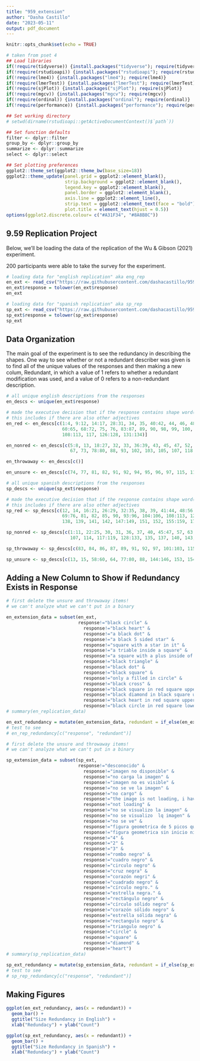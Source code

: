 ---
title: "959_extension"
author: "Dasha Castillo"
date: "2023-05-11"
output: pdf_document
---

```{r setup, include=FALSE}
knitr::opts_chunk$set(echo = TRUE)

# taken from pset 4
## Load libraries
if(!require(tidyverse)) {install.packages("tidyverse"); require(tidyverse)}
if(!require(rstudioapi)) {install.packages("rstudioapi"); require(rstudioapi)}
if(!require(lme4)) {install.packages("lme4"); require(lme4)}
if(!require(lmerTest)) {install.packages("lmerTest"); require(lmerTest)}
if(!require(sjPlot)) {install.packages("sjPlot"); require(sjPlot)}
if(!require(mgcv)) {install.packages("mgcv"); require(mgcv)}
if(!require(ordinal)) {install.packages("ordinal"); require(ordinal)}
if(!require(performance)) {install.packages("performance"); require(performance)}

## Set working directory
# setwd(dirname(rstudioapi::getActiveDocumentContext()$`path`))

## Set function defaults
filter <- dplyr::filter
group_by <- dplyr::group_by
summarize <- dplyr::summarize
select <- dplyr::select

## Set plotting preferences
ggplot2::theme_set(ggplot2::theme_bw(base_size=18))
ggplot2::theme_update(panel.grid = ggplot2::element_blank(), 
                      strip.background = ggplot2::element_blank(),
                      legend.key = ggplot2::element_blank(),
                      panel.border = ggplot2::element_blank(),
                      axis.line = ggplot2::element_line(),
                      strip.text = ggplot2::element_text(face = "bold"),
                      plot.title = element_text(hjust = 0.5))
options(ggplot2.discrete.colour= c("#A31F34", "#8A8B8C"))
```

## 9.59 Replication Project

Below, we'll be loading the data of the replication of the Wu & Gibson (2021) experiment. 

200 participants were able to take the survey for the experiment.

```{r loading_data_english}

# loading data for "english replication" aka eng_rep
en_ext <- read_csv("https://raw.githubusercontent.com/dashacastillo/959_wu_gibson_replication/main/9.59%20English%20Extension%20Data.csv")
en_ext$response = tolower(en_ext$response)
en_ext

# loading data for "spanish replication" aka sp_rep
sp_ext <- read_csv("https://raw.githubusercontent.com/dashacastillo/959_wu_gibson_replication/main/9.59%20Spanish%20Extension%20Data.csv")
sp_ext$response = tolower(sp_ext$response)
sp_ext
```

## Data Organization

The main goal of the experiment is to see the redundancy in describing the shapes. One way to see whether or not a redundant describer was given is to find all of the unique values of the responses and then making a new colum, Redundant, in which a value of 1 refers to whether a redundant modification was used, and a value of 0 refers to a non-redundant description.

```{r english_sort}

# all unique english descriptions from the responses
en_descs <- unique(en_ext$response)

# made the executive decision that if the response contains shape word(s) and size word(s), then it goes here
# this includes if there are also other adjectives
en_red <- en_descs[c(1:4, 9:12, 14:17, 28:31, 34, 35, 40:42, 44, 46, 48:51, 54:57, 
                     60:65, 68:72, 75, 76, 83:87, 89, 90, 98, 99, 100, 101, 104, 106, 
                     108:113, 117, 126:128, 131:134)] 

en_nonred <- en_descs[c(5:8, 13, 18:27, 32, 33, 36:39, 43, 45, 47, 52, 53, 58, 59, 66, 
                        67, 73, 78:80, 88, 93, 102, 103, 105, 107, 118:125, 129, 130)]

en_throwaway <- en_descs[c()]

en_unsure <- en_descs[c(74, 77, 81, 82, 91, 92, 94, 95, 96, 97, 115, 116, 135:138)]
```

```{r spanish_sort}

# all unique spanish descriptions from the responses
sp_descs <- unique(sp_ext$response)

# made the executive decision that if the response contains shape word(s) and size word(s), then it goes here
# this includes if there are also other adjectives
sp_red <- sp_descs[c(12, 14, 16:21, 26:29, 32:35, 38, 39, 41:44, 48:56, 61, 62, 65, 
                     69:76, 81, 82, 85, 90, 93:96, 104:106, 108:113, 120:127, 134, 136, 
                     138, 139, 141, 142, 147:149, 151, 152, 155:159, 171:174)]

sp_nonred <- sp_descs[c(1:11, 22:25, 30, 31, 36, 37, 40, 45:47, 57, 63, 66:68, 98:100, 
                        107, 114, 117:119, 128:133, 135, 137, 140, 143, 150, 160, 165:170)]

sp_throwaway <- sp_descs[c(83, 84, 86, 87, 89, 91, 92, 97, 101:103, 115, 116, 175:177)]

sp_unsure <- sp_descs[c(13, 15, 58:60, 64, 77:80, 88, 144:146, 153, 154, 161:164)]

```

## Adding a New Column to Show if Redundancy Exists in Response

```{r english_redundancy_column}

# first delete the unsure and throwaway items! 
# we can't analyze what we can't put in a binary

en_extension_data = subset(en_ext, 
                           response!="black circle" &
                             response!="black heart" & 
                             response!="a black dot" & 
                             response!="a black 5 sided star" & 
                             response!="square with a star in it" & 
                             response!="a triable inside a square" & 
                             response!="a square with a plus inside of it" & 
                             response!="black triangle" & 
                             response!="black dot" & 
                             response!="black square" & 
                             response!="only a filled in circle" & 
                             response!="black cross" & 
                             response!="black square in red square upper right" & 
                             response!="black diamond in black square upper left" & 
                             response!="black heart in red square upper right" & 
                             response!="black circle in red square lower right")
# summary(en_replication_data)

en_ext_redundancy = mutate(en_extension_data, redundant = if_else(en_extension_data$response %in% en_red, 1, 0))
# test to see
# en_rep_redundancy[c("response", "redundant")]
```

```{r spanish_redundancy_column}

# first delete the unsure and throwaway items! 
# we can't analyze what we can't put in a binary

sp_extension_data = subset(sp_ext, 
                           response!="desconocido" & 
                             response!="imagen no disponible" & 
                             response!="no carga la imagen" & 
                             response!="imagen no es visible" & 
                             response!="no se ve la imagen" & 
                             response!="no cargo" & 
                             response!="the image is not loading, i have tried several times but it's only showing a broken icon" & 
                             response!="not loading" & 
                             response!="no se visualizo la imagen" & 
                             response!="no se visualizo  lq imagen" & 
                             response!="no se ve" & 
                             response!="figura geometrica de 5 picos que representa algo en el cielo de noche" & 
                             response!="figura geometrica sin inicio ni fin" & 
                             response!="4" & 
                             response!="2" & 
                             response!="3" & 
                             response!="rombo negro" & 
                             response!="cuadro negro" & 
                             response!="circulo negro" & 
                             response!="cruz negra" & 
                             response!="corazón negri" & 
                             response!="cuadrado negro" & 
                             response!="círculo negro." & 
                             response!="estrella negra." & 
                             response!="rectángulo negro" & 
                             response!="círculo sólido negro" & 
                             response!="corazón sólido negro" & 
                             response!="estrella sólida negra" & 
                             response!="rectangulo negro" & 
                             response!="triangulo negro" & 
                             response!="circle" & 
                             response!="square" & 
                             response!="diamond" & 
                             response!="heart")
# summary(sp_replication_data)

sp_ext_redundancy = mutate(sp_extension_data, redundant = if_else(sp_extension_data$response %in% sp_red, 1, 0))
# test to see
# sp_rep_redundancy[c("response", "redundant")]
```

## Making Figures

```{r english_figures}
ggplot(en_ext_redundancy, aes(x = redundant)) + 
  geom_bar() +
  ggtitle("Size Redundancy in English") +
  xlab("Redundacy") + ylab("Count")
```
```{r spanish_figures}
ggplot(sp_ext_redundancy, aes(x = redundant)) + 
  geom_bar() +
  ggtitle("Size Redundancy in Spanish") +
  xlab("Redundacy") + ylab("Count")
```